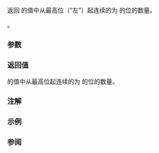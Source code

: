 {{cpp/title|countl_zero}}
{{cpp/utility/bit/navbar}}
{{ddcl|header=bit|since=c++20|
template&lt; class T &gt;
constexpr int countl_zero( T x ) noexcept;
}}

返回 {{c|x}} 的值中从最高位（“左”）起连续的为 {{c|0}} 的位的数量。

{{cpp/enable_if| {{tt|T}} 为无符号整数类型（即 {{c/core|unsigned char}}、{{c/core|unsigned short}}、{{c/core|unsigned int}}、{{c/core|unsigned long}}、{{c/core|unsigned long long}} 或扩展无符号整数类型）}}。

===参数===
{{par begin}}
{{par|x|无符号整数类型的值}}
{{par end}}

===返回值===
{{c|x}} 的值中从最高位起连续的为 {{c|0}} 的位的数量。

===注解===
{{feature test macro|__cpp_lib_bitops|std=C++20|value=201907L|[[cpp/utility/bit|位运算]]}}

===示例===
{{example
|code=
#include &lt;bit&gt;
#include &lt;bitset&gt;
#include &lt;cstdint&gt;
#include &lt;iostream&gt;

int main()
{
    for (const std::uint8_t i : {0, 0b11111111, 0b11110000, 0b00011110})
        std::cout &lt;&lt; "countl_zero( " &lt;&lt; std::bitset&lt;8&gt;(i) &lt;&lt; " ) = "
                  &lt;&lt; std::countl_zero(i) &lt;&lt; '\n';
}
|output=
countl_zero( 00000000 ) = 8
countl_zero( 11111111 ) = 0
countl_zero( 11110000 ) = 0
countl_zero( 00011110 ) = 3
}}

===参阅===
{{dsc begin}}
{{dsc inc|cpp/numeric/dsc countl_one}}
{{dsc inc|cpp/numeric/dsc countr_zero}}
{{dsc inc|cpp/numeric/dsc countr_one}}
{{dsc inc|cpp/numeric/dsc popcount}}
{{dsc inc|cpp/utility/bitset/dsc all_any_none}}
{{dsc see c|c/numeric/bit/stdc_leading_zeros}}
{{dsc end}}

{{langlinks|en|es|ja|ru}}